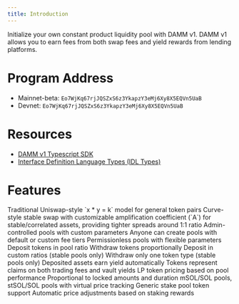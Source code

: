 ```yaml
---
title: Introduction
---
```


Initialize your own constant product liquidity pool with DAMM v1. DAMM v1 allows you to earn fees from both swap fees and yield rewards from lending platforms.

# Program Address

- Mainnet-beta: `Eo7WjKq67rjJQSZxS6z3YkapzY3eMj6Xy8X5EQVn5UaB`
- Devnet: `Eo7WjKq67rjJQSZxS6z3YkapzY3eMj6Xy8X5EQVn5UaB`

# Resources

- [DAMM v1 Typescript SDK](https://github.com/MeteoraAg/damm-v1-sdk)
- [Interface Definition Language Types (IDL Types)](https://github.com/MeteoraAg/damm-v1-sdk/blob/main/ts-client/src/amm/idl.ts)

# Features

<CardGroup cols={2}>
  <Card title="Constant Product Curve" icon="arrows-to-circle" iconType="solid">
    Traditional Uniswap-style `x * y = k` model for general token pairs
  </Card>
  <Card title="Stable Swap Curve" icon="chart-line" iconType="solid">
    Curve-style stable swap with customizable amplification coefficient (`A`) for stable/correlated assets, providing tighter spreads around 1:1 ratio
  </Card>
</CardGroup>

<CardGroup cols={3}>
  <Card title="Permissioned Pools" icon="lock" iconType="solid">
    Admin-controlled pools with custom parameters
  </Card>
  <Card title="Permissionless Pools" icon="globe" iconType="solid">
    Anyone can create pools with default or custom fee tiers
  </Card>
  <Card title="Customizable Pools" icon="wrench" iconType="solid">
    Permissionless pools with flexible parameters
  </Card>
</CardGroup>

<CardGroup cols={2}>
  <Card title="Add Balanced Liquidity" icon="plus" iconType="solid">
    Deposit tokens in pool ratio
  </Card>
  <Card title="Remove Balanced Liquidity" icon="minus" iconType="solid">
    Withdraw tokens proportionally
  </Card>
  <Card title="Add Imbalanced Liquidity" icon="scale-balanced" iconType="solid">
    Deposit in custom ratios (stable pools only)
  </Card>
  <Card title="Remove Single-Side Liquidity" icon="arrow-right" iconType="solid">
    Withdraw only one token type (stable pools only)
  </Card>
</CardGroup>

<CardGroup cols={2}>
  <Card title="Automatic Yield Generation" icon="chart-line-up" iconType="solid">
    Deposited assets earn yield automatically
  </Card>
  <Card title="LP Token Benefits" icon="coins" iconType="solid">
    Tokens represent claims on both trading fees and vault yields
  </Card>
</CardGroup>

<CardGroup cols={2}>
  <Card title="Dynamic Pricing" icon="chart-simple" iconType="solid">
    LP token pricing based on pool performance
  </Card>
  <Card title="Fee Distribution" icon="hand-holding-dollar" iconType="solid">
    Proportional to locked amounts and duration
  </Card>
</CardGroup>

<CardGroup cols={2}>
  <Card title="LST Pool" icon="droplet" iconType="solid">
    mSOL/SOL pools, stSOL/SOL pools with virtual price tracking
  </Card>
  <Card title="SPL Stake Pool" icon="layer-group" iconType="solid">
    Generic stake pool token support
  </Card>
</CardGroup>

<CardGroup cols={1}>
  <Card title="Virtual Price Updates" icon="arrows-rotate" iconType="solid">
    Automatic price adjustments based on staking rewards
  </Card>
</CardGroup>